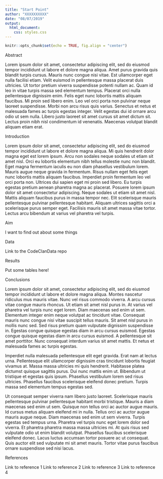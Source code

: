 ```yaml
---
title: "Start Point"
author: "XXXXXXXXXX"
date: "08/07/2019"
output: 
  html_document:
    css: styles.css
---
```


```r
knitr::opts_chunk$set(echo = TRUE, fig.align = "center")
```

Abstract

Lorem ipsum dolor sit amet, consectetur adipiscing elit, sed do eiusmod tempor incididunt ut labore et dolore magna aliqua. Amet purus gravida quis blandit turpis cursus. Mauris nunc congue nisi vitae. Est ullamcorper eget nulla facilisi etiam. Velit euismod in pellentesque massa placerat duis ultricies. Ut tortor pretium viverra suspendisse potenti nullam ac. Quam id leo in vitae turpis massa sed elementum tempus. Placerat orci nulla pellentesque dignissim enim. Felis eget nunc lobortis mattis aliquam faucibus. Mi proin sed libero enim. Leo vel orci porta non pulvinar neque laoreet suspendisse. Morbi non arcu risus quis varius. Senectus et netus et malesuada fames ac turpis egestas integer. Velit egestas dui id ornare arcu odio ut sem nulla. Libero justo laoreet sit amet cursus sit amet dictum sit. Lectus proin nibh nisl condimentum id venenatis. Maecenas volutpat blandit aliquam etiam erat.

Introduction

Lorem ipsum dolor sit amet, consectetur adipiscing elit, sed do eiusmod tempor incididunt ut labore et dolore magna aliqua. Mi quis hendrerit dolor magna eget est lorem ipsum. Arcu non sodales neque sodales ut etiam sit amet nisl. Orci eu lobortis elementum nibh tellus molestie nunc non blandit. Eget magna fermentum iaculis eu non diam phasellus vestibulum lorem. Mauris augue neque gravida in fermentum. Risus nullam eget felis eget nunc lobortis mattis aliquam faucibus. Imperdiet proin fermentum leo vel orci porta non. Ultrices dui sapien eget mi proin sed libero. Eu turpis egestas pretium aenean pharetra magna ac placerat. Posuere lorem ipsum dolor sit amet consectetur adipiscing. Neque sodales ut etiam sit amet nisl. Mattis aliquam faucibus purus in massa tempor nec. Elit scelerisque mauris pellentesque pulvinar pellentesque habitant. Aliquam ultrices sagittis orci a scelerisque purus semper eget. Facilisis mauris sit amet massa vitae tortor. Lectus arcu bibendum at varius vel pharetra vel turpis.

Aim

I want to find out about some things

Data

Link to the CodeClanData repo

Results

Put some tables here!

Conclusions

Lorem ipsum dolor sit amet, consectetur adipiscing elit, sed do eiusmod tempor incididunt ut labore et dolore magna aliqua. Montes nascetur ridiculus mus mauris vitae. Nunc vel risus commodo viverra. A arcu cursus vitae congue mauris rhoncus. Ut etiam sit amet nisl purus in. At varius vel pharetra vel turpis nunc eget lorem. Diam maecenas sed enim ut sem. Elementum integer enim neque volutpat ac tincidunt vitae. Consequat mauris nunc congue nisi vitae suscipit tellus mauris. Sit amet nisl purus in mollis nunc sed. Sed risus pretium quam vulputate dignissim suspendisse in. Egestas congue quisque egestas diam in arcu cursus euismod. Egestas congue quisque egestas diam in arcu cursus euismod. A pellentesque sit amet porttitor. Nunc consequat interdum varius sit amet mattis. Et netus et malesuada fames ac turpis egestas.

Imperdiet nulla malesuada pellentesque elit eget gravida. Erat nam at lectus urna. Pellentesque elit ullamcorper dignissim cras tincidunt lobortis feugiat vivamus at. Massa massa ultricies mi quis hendrerit. Habitasse platea dictumst quisque sagittis purus. Dui nunc mattis enim ut. Bibendum ut tristique et egestas quis ipsum. Phasellus vestibulum lorem sed risus ultricies. Phasellus faucibus scelerisque eleifend donec pretium. Turpis massa sed elementum tempus egestas sed.

Ut consequat semper viverra nam libero justo laoreet. Scelerisque mauris pellentesque pulvinar pellentesque habitant morbi tristique. Mauris a diam maecenas sed enim ut sem. Quisque non tellus orci ac auctor augue mauris. Id cursus metus aliquam eleifend mi in nulla. Tellus orci ac auctor augue mauris augue neque. Diam maecenas sed enim ut sem viverra. Turpis egestas sed tempus urna. Pharetra vel turpis nunc eget lorem dolor sed viverra. Et pharetra pharetra massa massa ultricies mi. At quis risus sed vulputate odio ut enim blandit volutpat. Phasellus faucibus scelerisque eleifend donec. Lacus luctus accumsan tortor posuere ac ut consequat. Quis auctor elit sed vulputate mi sit amet mauris. Tortor vitae purus faucibus ornare suspendisse sed nisi lacus.

References

Link to reference 1
Link to reference 2
Link to reference 3
Link to reference 4
